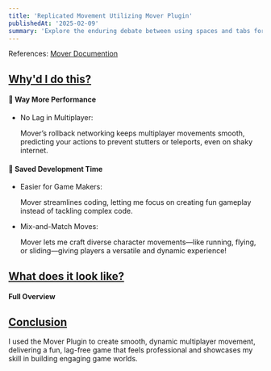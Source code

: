 ```yaml
---
title: 'Replicated Movement Utilizing Mover Plugin'
publishedAt: '2025-02-09'
summary: 'Explore the enduring debate between using spaces and tabs for code indentation, and why this choice matters more than you might think.'
---
```


References: [Mover Documention](https://dev.epicgames.com/community/learning/tutorials/yjw9/unreal-engine-mutable-tutorials)

## <u>Why'd I do this?</u>

#### 🚀 Way More Performance
* No Lag in Multiplayer:

    Mover’s rollback networking keeps multiplayer movements smooth, predicting your actions to prevent stutters or teleports, even on shaky internet.
#### 💸 Saved Development Time
* Easier for Game Makers:

    Mover streamlines coding, letting me focus on creating fun gameplay instead of tackling complex code.

* Mix-and-Match Moves:

    Mover lets me craft diverse character movements—like running, flying, or sliding—giving players a versatile and dynamic experience!

## <u>What does it look like?</u>

#### Full Overview 
<Youtube id="p4feSKDteQ4" />

## <u>Conclusion</u>

I used the Mover Plugin to create smooth, dynamic multiplayer movement, delivering a fun, lag-free game that feels professional and showcases my skill in building engaging game worlds.

